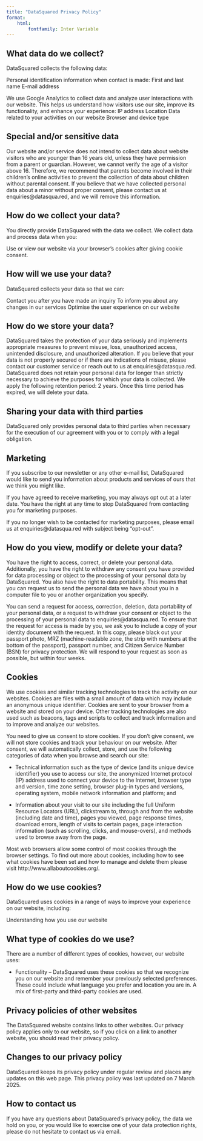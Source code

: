 ```yaml
---
title: "DataSquared Privacy Policy"
format:
    html:
        fontfamily: Inter Variable
---
```


## What data do we collect?

DataSquared collects the following data:

Personal identification information when contact is made:
First and last name
E-mail address
 

We use Google Analytics to collect data and analyze user interactions with our website. This helps us understand how visitors use our site, improve its functionality, and enhance your experience:
IP address
Location
Data related to your activities on our website
Browser and device type

## Special and/or sensitive data

Our website and/or service does not intend to collect data about website visitors who are younger than 16 years old, unless they have permission from a parent or guardian. However, we cannot verify the age of a visitor above 16. Therefore, we recommend that parents become involved in their children’s online activities to prevent the collection of data about children without parental consent. If you believe that we have collected personal data about a minor without proper consent, please contact us at enquiries@datasqua.red, and we will remove this information.

## How do we collect your data?
You directly provide DataSquared with the data we collect. We collect data and process data when you:

Use or view our website via your browser’s cookies after giving cookie consent.

## How will we use your data?

DataSquared collects your data so that we can:

Contact you after you have made an inquiry
To inform you about any changes in our services
Optimise the user experience on our website

## How do we store your data?

DataSquared takes the protection of your data seriously and implements appropriate measures to prevent misuse, loss, unauthorized access, unintended disclosure, and unauthorized alteration. If you believe that your data is not properly secured or if there are indications of misuse, please contact our customer service or reach out to us at enquiries@datasqua.red. DataSquared does not retain your personal data for longer than strictly necessary to achieve the purposes for which your data is collected. We apply the following retention period: 2 years. Once this time period has expired, we will delete your data.

## Sharing your data with third parties

DataSquared only provides personal data to third parties when necessary for the execution of our agreement with you or to comply with a legal obligation.

## Marketing

If you subscribe to our newsletter or any other e-mail list, DataSquared would like to send you information about products and services of ours that we think you might like.

If you have agreed to receive marketing, you may always opt out at a later date. You have the right at any time to stop DataSquared from contacting you for marketing purposes.

If you no longer wish to be contacted for marketing purposes, please email us at enquiries@datasqua.red with subject being “opt-out”.

## How do you view, modify or delete your data?

You have the right to access, correct, or delete your personal data. Additionally, you have the right to withdraw any consent you have provided for data processing or object to the processing of your personal data by DataSquared. You also have the right to data portability. This means that you can request us to send the personal data we have about you in a computer file to you or another organization you specify.

You can send a request for access, correction, deletion, data portability of your personal data, or a request to withdraw your consent or object to the processing of your personal data to enquiries@datasqua.red. To ensure that the request for access is made by you, we ask you to include a copy of your identity document with the request. In this copy, please black out your passport photo, MRZ (machine-readable zone, the strip with numbers at the bottom of the passport), passport number, and Citizen Service Number (BSN) for privacy protection. We will respond to your request as soon as possible, but within four weeks.

## Cookies

We use cookies and similar tracking technologies to track the activity on our websites. Cookies are files with a small amount of data which may include an anonymous unique identifier.
Cookies are sent to your browser from a website and stored on your device. Other tracking technologies are also used such as beacons, tags and scripts to collect and track information and to improve and analyze our websites.

You need to give us consent to store cookies. If you don’t give consent, we will not store cookies and track your behaviour on our website. After consent, we will automatically collect, store, and use the following categories of data when you browse and search our site:

- Technical information such as the type of device (and its unique device identifier) you use to access our site, the anonymized Internet protocol (IP) address used to connect your device to the Internet, browser type and version, time zone setting, browser plug-in types and versions, operating system, mobile network information and platform; and

- Information about your visit to our site including the full Uniform Resource Locators (URL), clickstream to, through and from the website (including date and time), pages you viewed, page response times, download errors, length of visits to certain pages, page interaction information (such as scrolling, clicks, and mouse-overs), and methods used to browse away from the page.
 

Most web browsers allow some control of most cookies through the browser settings. To find out more about cookies, including how to see what cookies have been set and how to manage and delete them please visit http://www.allaboutcookies.org/.

## How do we use cookies?

DataSquared uses cookies in a range of ways to improve your experience on our website, including:

Understanding how you use our website

## What type of cookies do we use?

There are a number of different types of cookies, however, our website uses:

- Functionality – DataSquared uses these cookies so that we recognize you on our website and remember your previously selected preferences. These could include what language you prefer and location you are in. A mix of first-party and third-party cookies are used.

## Privacy policies of other websites

The DataSquared website contains links to other websites. Our privacy policy applies only to our website, so if you click on a link to another website, you should read their privacy policy.

## Changes to our privacy policy

DataSquared keeps its privacy policy under regular review and places any updates on this web page. This privacy policy was last updated on 7 March 2025.

## How to contact us
If you have any questions about DataSquared’s privacy policy, the data we hold on you, or you would like to exercise one of your data protection rights, please do not hesitate to contact us via email.